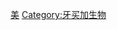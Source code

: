 {{Catnav|頁面分類|各種主題的頁面分類|按國家分類|各國生物|牙买加生物}}
{{Catnav|頁面分類|各種主題的頁面分類|按國家分類|各國生物|各國植物}}
{{Commons category|Flora of Jamaica|Category:牙买加植物}}

[[Category:各國植物|美]]
[[Category:牙买加生物|Category:牙买加生物]]